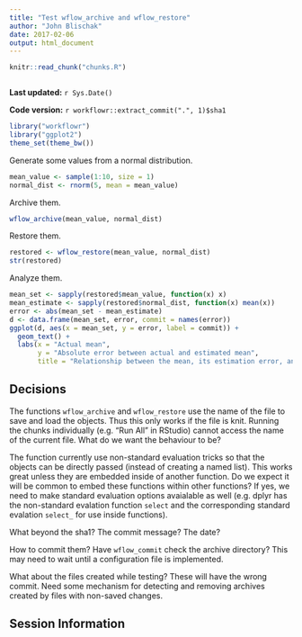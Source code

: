 ```yaml
---
title: "Test wflow_archive and wflow_restore"
author: "John Blischak"
date: 2017-02-06
output: html_document
---
```


```r
knitr::read_chunk("chunks.R")
```

```r
```

**Last updated:** `r Sys.Date()`

**Code version:** `r workflowr::extract_commit(".", 1)$sha1`

```r
library("workflowr")
library("ggplot2")
theme_set(theme_bw())
```

Generate some values from a normal distribution.

```r
mean_value <- sample(1:10, size = 1)
normal_dist <- rnorm(5, mean = mean_value)
```

Archive them.

```r
wflow_archive(mean_value, normal_dist)
```

Restore them.

```r
restored <- wflow_restore(mean_value, normal_dist)
str(restored)
```

Analyze them.

```r
mean_set <- sapply(restored$mean_value, function(x) x)
mean_estimate <- sapply(restored$normal_dist, function(x) mean(x))
error <- abs(mean_set - mean_estimate)
d <- data.frame(mean_set, error, commit = names(error))
ggplot(d, aes(x = mean_set, y = error, label = commit)) +
  geom_text() +
  labs(x = "Actual mean",
       y = "Absolute error between actual and estimated mean",
       title = "Relationship between the mean, its estimation error, and commit")
```

## Decisions

The functions `wflow_archive` and `wflow_restore` use the name of the file to
save and load the objects. Thus this only works if the file is knit. Running the
chunks individually (e.g. "Run All" in RStudio) cannot access the name of the
current file. What do we want the behaviour to be?

The function currently use non-standard evaluation tricks so that the objects
can be directly passed (instead of creating a named list). This works great
unless they are embedded inside of another function. Do we expect it will be
common to embed these functions within other functions? If yes, we need to make
standard evaluation options avaialable as well (e.g. dplyr has the non-standard
evalation function `select` and the corresponding standard evalation `select_`
for use inside functions).

What beyond the sha1? The commit message? The date?

How to commit them? Have `wflow_commit` check the archive directory? This may
need to wait until a configuration file is implemented.

What about the files created while testing? These will have the wrong commit. 
Need some mechanism for detecting and removing archives created by files with
non-saved changes.

## Session Information

```r
```
